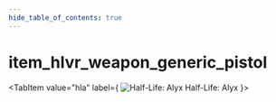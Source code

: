 ```yaml
---
hide_table_of_contents: true
---
```


<!---
!!!!!!
THIS PAGE IS AUTOGENERATED FROM GAME FGD DEFINITIONS!
DO NOT EDIT MANUALLY!
!!!!!!

In order to make edits, you can make an annotation file in /fgd_dump_overrides
-->


# item_hlvr_weapon_generic_pistol



<Tabs queryString="game">
    
<TabItem value="hla" label={
    <span>
        <img src={hlaIcon} alt="Half-Life: Alyx" className="tab-icon" />
        Half-Life: Alyx
    </span>
    }>
    <HLAPage />
</TabItem>

</Tabs>
